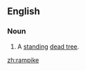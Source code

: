 ==English==

===Noun===
{{en-noun}}

# {{context|dated|regional|lang=en}} A [[standing]] [[dead tree]].

[[zh:rampike]]